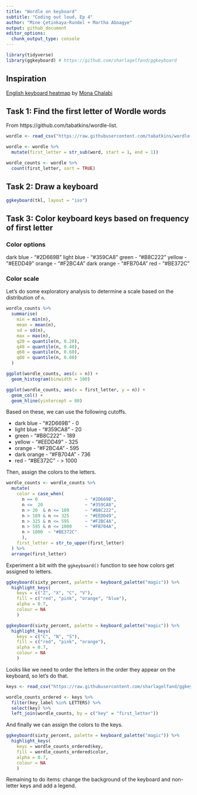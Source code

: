 ```yaml
---
title: "Wordle on keyboard"
subtitle: "Coding out loud, Ep 4"
author: "Mine Çetinkaya-Rundel + Martha Aboagye"
output: github_document
editor_options: 
  chunk_output_type: console
---
```


```r
library(tidyverse)
library(ggkeyboard) # https://github.com/sharlagelfand/ggkeyboard
```

## Inspiration

[English keyboard heatmap](https://twitter.com/monachalabi/status/772102591694209024) by [Mona Chalabi](https://twitter.com/MonaChalabi)

## Task 1: Find the first letter of Wordle words

From https://github.com/tabatkins/wordle-list.

```r
wordle <- read_csv("https://raw.githubusercontent.com/tabatkins/wordle-list/main/words", col_names = "word")
```

```r
wordle <- wordle %>%
  mutate(first_letter = str_sub(word, start = 1, end = 1))
```

```r
wordle_counts <- wordle %>%
  count(first_letter, sort = TRUE)
```


## Task 2: Draw a keyboard

```r
ggkeyboard(tkl, layout = "iso")
```

## Task 3: Color keyboard keys based on frequency of first letter

### Color options

dark blue - "#2D669B"
light blue - "#359CA8"
green - "#B8C222"
yellow - "#EEDD49"
orange - "#F2BC4A"
dark orange - "#FB704A"
red - "#BE372C"

### Color scale

Let's do some exploratory analysis to determine a scale based on the distribution of `n`.

```r
wordle_counts %>%
  summarise(
    min = min(n),
    mean = mean(n),
    sd = sd(n),
    max = max(n),
    q20 = quantile(n, 0.20),
    q40 = quantile(n, 0.40),
    q60 = quantile(n, 0.60),
    q80 = quantile(n, 0.80)
  )

ggplot(wordle_counts, aes(x = n)) +
  geom_histogram(binwidth = 100)

ggplot(wordle_counts, aes(x = first_letter, y = n)) +
  geom_col() +
  geom_hline(yintercept = 80)
```

Based on these, we can use the following cutoffs.

- dark blue   - "#2D669B" - 0
- light blue  - "#359CA8" - 20
- green       - "#B8C222" - 189
- yellow      - "#EEDD49" - 325
- orange      - "#F2BC4A" - 595
- dark orange - "#FB704A" - 736
- red         - "#BE372C" - > 1000

Then, assign the colors to the letters.

```r
wordle_counts <- wordle_counts %>%
  mutate(
    color = case_when(
      n == 0                  ~ "#2D669B",
      n <=  20                ~ "#359CA8",
      n > 20  & n <= 189      ~ "#B8C222",
      n > 189 & n <= 325      ~ "#EEDD49",
      n > 325 & n <= 595      ~ "#F2BC4A",
      n > 595 & n <= 1000     ~ "#FB704A",
      n > 1000  ~ "#BE372C"
      ),
    first_letter = str_to_upper(first_letter)
  ) %>%
  arrange(first_letter)
```

Experiment a bit with the `ggkeyboard()` function to see how colors get assigned to letters.

```r
ggkeyboard(sixty_percent, palette = keyboard_palette("magic")) %>%
  highlight_keys(
    keys = c("Z", "X", "C", "V"), 
    fill = c("red", "pink", "orange", "blue"), 
    alpha = 0.7, 
    colour = NA
    )

ggkeyboard(sixty_percent, palette = keyboard_palette("magic")) %>%
  highlight_keys(
    keys = c("C", "N", "S"), 
    fill = c("red", "pink", "orange"), 
    alpha = 0.7, 
    colour = NA
    )
```

Looks like we need to order the letters in the order they appear on the keyboard, so let's do that.

```r
keys <- read_csv("https://raw.githubusercontent.com/sharlagelfand/ggkeyboard/061f0d9084d76d576200e81439311983e1d50d93/data-raw/sixty_percent.csv")

wordle_counts_ordered <- keys %>% 
  filter(key_label %in% LETTERS) %>%
  select(key) %>%
  left_join(wordle_counts, by = c("key" = "first_letter"))
```

And finally we can assign the colors to the keys.

```r
ggkeyboard(sixty_percent, palette = keyboard_palette("magic")) %>%
  highlight_keys(
    keys = wordle_counts_ordered$key, 
    fill = wordle_counts_ordered$color, 
    alpha = 0.7, 
    colour = NA
    )
```

Remaining to do items: change the background of the keyboard and non-letter keys and add a legend.
